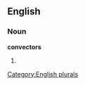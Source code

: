 ==English==

===Noun===
'''convectors'''

# {{plural of|[[convector]]}}

[[Category:English plurals]]